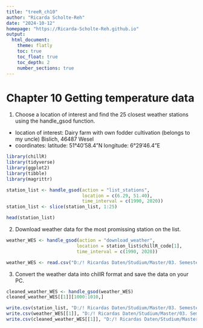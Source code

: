 ```yaml
---
title: "treeR_ch10"
author: "Ricarda Scholte-Reh"
date: "2024-10-12"
homepage: "https://Ricarda-Scholte-Reh.github.io"
output:
  html_document:
    theme: flatly
    toc: true
    toc_float: true
    toc_depth: 2
    number_sections: true
---
```


# Chapter 10 Getting temperature data

1.  Choose a location of interest and find the 25 closest weather stations using the handle_gsod function.

-   location of interest: Dairy farm with own fodder cultivation (belongs to my uncle) Bislich, 46487 Wesel
-   coordinates: latitude: 51°40'58.4"N longitude: 6°29'46.4"E

```r
library(chillR)
library(tidyverse)
library(ggplot2)
library(tibble)
library(magrittr)
```

```r
station_list <- handle_gsod(action = "list_stations",
                            location = c(6.29, 51.40),
                            time_interval = c(1990, 2020))
station_list <- slice(station_list, 1:25)

head(station_list)
```

2.  Download weather data for the most promissing station on the list.

```r
weather_WES <- handle_gsod(action = "download_weather",
                          location = station_list$chillR_code[1],
                          time_interval = c(1990, 2020))
```

```r
weather_WES <- read.csv("D:/! Ricardas Daten/Studium/Master/03. Semester (WiSe 24-25)/Tree phenology analysis in R/Logbook chapters/Wesel_raw_weather.csv")
```

3.  Convert the weather data into chillR format and save the data on your PC.

```r
cleaned_weather_WES <- handle_gsod(weather_WES)
cleaned_weather_WES[[1]][1000:1010,]
```

```r
write.csv(station_list, "D:/! Ricardas Daten/Studium/Master/03. Semester (WiSe 24-25)/Tree phenology analysis in R/Logbook chapters/station_list_Wesel.csv", row.names = FALSE)
write.csv(weather_WES[[1]], "D:/! Ricardas Daten/Studium/Master/03. Semester (WiSe 24-25)/Tree phenology analysis in R/Logbook chapters/Wesel_raw_weather.csv", row.names = FALSE)
write.csv(cleaned_weather_WES[[1]], "D:/! Ricardas Daten/Studium/Master/03. Semester (WiSe 24-25)/Tree phenology analysis in R/Logbook chapters/Wesel_chillR_weather.csv", row.names = FALSE)
```
